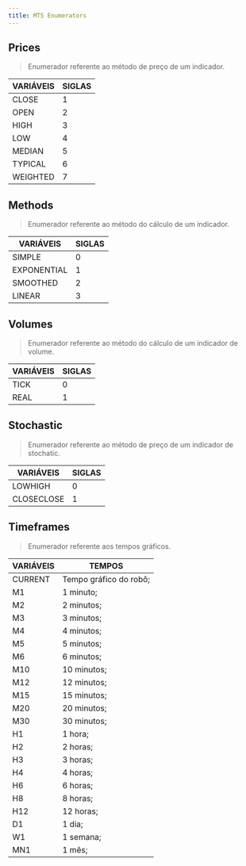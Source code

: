 ```yaml
---
title: MT5 Enumerators
---
```



## Prices

> Enumerador referente ao método de preço de um indicador.

| VARIÁVEIS                   | SIGLAS |
| --------------------------- | ------ |
| <CodeVar> CLOSE</CodeVar>   | 1      |
| <CodeVar>OPEN</CodeVar>     | 2      |
| <CodeVar>HIGH</CodeVar>     | 3      |
| <CodeVar>LOW</CodeVar>      | 4      |
| <CodeVar>MEDIAN</CodeVar>   | 5      |
| <CodeVar>TYPICAL</CodeVar>  | 6      |
| <CodeVar>WEIGHTED</CodeVar> | 7      |

## Methods

> Enumerador referente ao método do cálculo de um indicador.

| VARIÁVEIS                      | SIGLAS |
| ------------------------------ | ------ |
| <CodeVar>SIMPLE</CodeVar>      | 0      |
| <CodeVar>EXPONENTIAL</CodeVar> | 1      |
| <CodeVar>SMOOTHED</CodeVar>    | 2      |
| <CodeVar>LINEAR</CodeVar>      | 3      |

## Volumes

> Enumerador referente ao método do cálculo de um indicador de volume.

| VARIÁVEIS               | SIGLAS |
| ----------------------- | ------ |
| <CodeVar>TICK</CodeVar> | 0      |
| <CodeVar>REAL</CodeVar> | 1      |

## Stochastic

> Enumerador referente ao método de preço de um indicador de stochatic.

| VARIÁVEIS                     | SIGLAS |
| ----------------------------- | ------ |
| <CodeVar>LOWHIGH</CodeVar>    | 0      |
| <CodeVar>CLOSECLOSE</CodeVar> | 1      |

## Timeframes

> Enumerador referente aos tempos gráficos.

| VARIÁVEIS                  | TEMPOS                 |
| -------------------------- | ---------------------- |
| <CodeVar>CURRENT</CodeVar> | Tempo gráfico do robô; |
| <CodeVar>M1</CodeVar>      | 1 minuto;              |
| <CodeVar>M2</CodeVar>      | 2 minutos;             |
| <CodeVar>M3</CodeVar>      | 3 minutos;             |
| <CodeVar>M4</CodeVar>      | 4 minutos;             |
| <CodeVar>M5</CodeVar>      | 5 minutos;             |
| <CodeVar>M6</CodeVar>      | 6 minutos;             |
| <CodeVar>M10</CodeVar>     | 10 minutos;            |
| <CodeVar>M12</CodeVar>     | 12 minutos;            |
| <CodeVar>M15</CodeVar>     | 15 minutos;            |
| <CodeVar>M20</CodeVar>     | 20 minutos;            |
| <CodeVar>M30</CodeVar>     | 30 minutos;            |
| <CodeVar>H1</CodeVar>      | 1 hora;                |
| <CodeVar>H2</CodeVar>      | 2 horas;               |
| <CodeVar>H3</CodeVar>      | 3 horas;               |
| <CodeVar>H4</CodeVar>      | 4 horas;               |
| <CodeVar>H6</CodeVar>      | 6 horas;               |
| <CodeVar>H8</CodeVar>      | 8 horas;               |
| <CodeVar>H12</CodeVar>     | 12 horas;              |
| <CodeVar>D1</CodeVar>      | 1 dia;                 |
| <CodeVar>W1</CodeVar>      | 1 semana;              |
| <CodeVar>MN1</CodeVar>     | 1 mês;                 |
